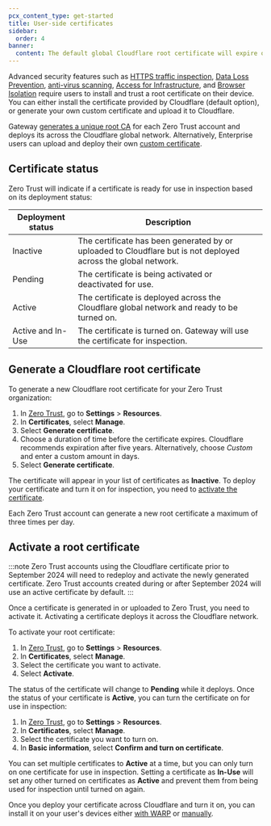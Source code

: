 ```yaml
---
pcx_content_type: get-started
title: User-side certificates
sidebar:
  order: 4
banner:
  content: The default global Cloudflare root certificate will expire on 2025-02-02. If you installed the default Cloudflare certificate before 2024-17-10, you must <a href="#generate-a-cloudflare-root-certificate">generate a new certificate</a> and activate it for your Zero Trust organization to avoid inspection errors.
---
```


Advanced security features such as [HTTPS traffic inspection](/cloudflare-one/policies/gateway/http-policies/tls-decryption/), [Data Loss Prevention](/cloudflare-one/policies/data-loss-prevention/), [anti-virus scanning](/cloudflare-one/policies/gateway/http-policies/antivirus-scanning/), [Access for Infrastructure](/cloudflare-one/applications/non-http/infrastructure-apps/), and [Browser Isolation](/cloudflare-one/policies/browser-isolation/) require users to install and trust a root certificate on their device. You can either install the certificate provided by Cloudflare (default option), or generate your own custom certificate and upload it to Cloudflare.

Gateway [generates a unique root CA](#generate-a-cloudflare-root-certificate) for each Zero Trust account and deploys its across the Cloudflare global network. Alternatively, Enterprise users can upload and deploy their own [custom certificate](/cloudflare-one/connections/connect-devices/warp/user-side-certificates/custom-certificate/).

## Certificate status

Zero Trust will indicate if a certificate is ready for use in inspection based on its deployment status:

| Deployment status | Description                                                                                                    |
| ----------------- | -------------------------------------------------------------------------------------------------------------- |
| Inactive          | The certificate has been generated by or uploaded to Cloudflare but is not deployed across the global network. |
| Pending           | The certificate is being activated or deactivated for use.                                                     |
| Active            | The certificate is deployed across the Cloudflare global network and ready to be turned on.                    |
| Active and In-Use | The certificate is turned on. Gateway will use the certificate for inspection.                                 |

## Generate a Cloudflare root certificate

To generate a new Cloudflare root certificate for your Zero Trust organization:

1. In [Zero Trust](https://one.dash.cloudflare.com/), go to **Settings** > **Resources**.
2. In **Certificates**, select **Manage**.
3. Select **Generate certificate**.
4. Choose a duration of time before the certificate expires. Cloudflare recommends expiration after five years. Alternatively, choose _Custom_ and enter a custom amount in days.
5. Select **Generate certificate**.

The certificate will appear in your list of certificates as **Inactive**. To deploy your certificate and turn it on for inspection, you need to [activate the certificate](#activate-a-root-certificate).

Each Zero Trust account can generate a new root certificate a maximum of three times per day.

## Activate a root certificate

:::note
Zero Trust accounts using the Cloudflare certificate prior to September 2024 will need to redeploy and activate the newly generated certificate. Zero Trust accounts created during or after September 2024 will use an active certificate by default.
:::

Once a certificate is generated in or uploaded to Zero Trust, you need to activate it. Activating a certificate deploys it across the Cloudflare network.

To activate your root certificate:

1. In [Zero Trust](https://one.dash.cloudflare.com/), go to **Settings** > **Resources**.
2. In **Certificates**, select **Manage**.
3. Select the certificate you want to activate.
4. Select **Activate**.

The status of the certificate will change to **Pending** while it deploys. Once the status of your certificate is **Active**, you can turn the certificate on for use in inspection:

1. In [Zero Trust](https://one.dash.cloudflare.com/), go to **Settings** > **Resources**.
2. In **Certificates**, select **Manage**.
3. Select the certificate you want to turn on.
4. In **Basic information**, select **Confirm and turn on certificate**.

You can set multiple certificates to **Active** at a time, but you can only turn on one certificate for use in inspection. Setting a certificate as **In-Use** will set any other turned on certificates as **Active** and prevent them from being used for inspection until turned on again.

Once you deploy your certificate across Cloudflare and turn it on, you can install it on your user's devices either [with WARP](/cloudflare-one/connections/connect-devices/warp/user-side-certificates/install-cert-with-warp/) or [manually](/cloudflare-one/connections/connect-devices/warp/user-side-certificates/install-cloudflare-cert/).
